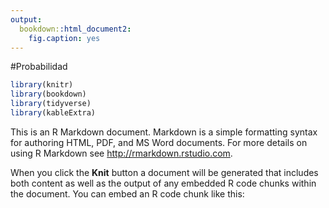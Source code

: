 ```yaml
---
output:
  bookdown::html_document2:
    fig.caption: yes
---
```

#Probabilidad
```r
library(knitr)
library(bookdown)
library(tidyverse)
library(kableExtra)
```

This is an R Markdown document. Markdown is a simple formatting syntax for authoring HTML, PDF, and MS Word documents. For more details on using R Markdown see <http://rmarkdown.rstudio.com>.

When you click the **Knit** button a document will be generated that includes both content as well as the output of any embedded R code chunks within the document. You can embed an R code chunk like this: